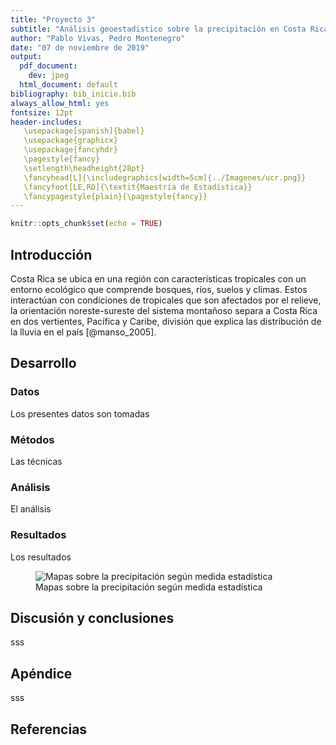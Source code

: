 ```yaml
---
title: "Proyecto 3"
subtitle: "Análisis geoestadistico sobre la precipitación en Costa Rica"
author: "Pablo Vivas, Pedro Montenegro"
date: "07 de noviembre de 2019"
output:
  pdf_document:
    dev: jpeg
  html_document: default
bibliography: bib_inicio.bib
always_allow_html: yes
fontsize: 12pt 
header-includes:
   \usepackage[spanish]{babel}
   \usepackage{graphicx}
   \usepackage{fancyhdr}
   \pagestyle{fancy}
   \setlength\headheight{28pt}
   \fancyhead[L]{\includegraphics[width=5cm]{../Imagenes/ucr.png}}
   \fancyfoot[LE,RO]{\textit{Maestría de Estadística}}
   \fancypagestyle{plain}{\pagestyle{fancy}}
---
```


```r
knitr::opts_chunk$set(echo = TRUE)
```

## Introducción

Costa Rica se ubica en una región con caracteristicas tropicales con un entorno ecológico que comprende bosques, ríos, suelos y climas. Estos interactúan con condiciones de tropicales que son afectados por el relieve, la orientación noreste-sureste del sistema montañoso separa a Costa Rica en dos vertientes, Pacífica y Caribe, división que explica las distribución de la lluvia en el país [@manso_2005].   

## Desarrollo

### Datos

Los presentes datos son tomadas 

### Métodos

Las técnicas

### Análisis

El análisis

### Resultados

Los resultados

![Mapas sobre la precipitación según medida estadística](../Imagenes/plots.png)

## Discusión y conclusiones

sss

## Apéndice 

sss

## Referencias